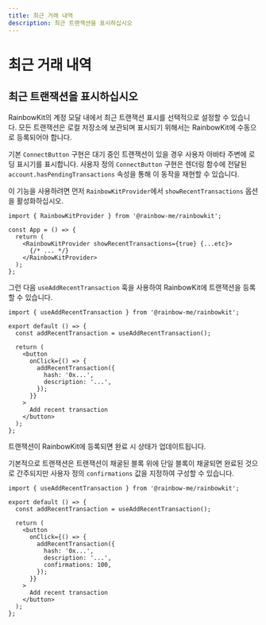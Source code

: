```yaml
---
title: 최근 거래 내역
description: 최근 트랜잭션을 표시하십시오
---
```


# 최근 거래 내역

## 최근 트랜잭션을 표시하십시오

RainbowKit의 계정 모달 내에서 최근 트랜잭션 표시를 선택적으로 설정할 수 있습니다. 모든 트랜잭션은 로컬 저장소에 보관되며 표시되기 위해서는 RainbowKit에 수동으로 등록되어야 합니다.

기본 `ConnectButton` 구현은 대기 중인 트랜잭션이 있을 경우 사용자 아바타 주변에 로딩 표시기를 표시합니다. 사용자 정의 `ConnectButton` 구현은 렌더링 함수에 전달된 `account.hasPendingTransactions` 속성을 통해 이 동작을 재현할 수 있습니다.

이 기능을 사용하려면 먼저 `RainbowKitProvider`에서 `showRecentTransactions` 옵션을 활성화하십시오.

```tsx
import { RainbowKitProvider } from '@rainbow-me/rainbowkit';

const App = () => {
  return (
    <RainbowKitProvider showRecentTransactions={true} {...etc}>
      {/* ... */}
    </RainbowKitProvider>
  );
};
```

그런 다음 `useAddRecentTransaction` 훅을 사용하여 RainbowKit에 트랜잭션을 등록할 수 있습니다.

```tsx
import { useAddRecentTransaction } from '@rainbow-me/rainbowkit';

export default () => {
  const addRecentTransaction = useAddRecentTransaction();

  return (
    <button
      onClick={() => {
        addRecentTransaction({
          hash: '0x...',
          description: '...',
        });
      }}
    >
      Add recent transaction
    </button>
  );
};
```

트랜잭션이 RainbowKit에 등록되면 완료 시 상태가 업데이트됩니다.

기본적으로 트랜잭션은 트랜잭션이 채굴된 블록 위에 단일 블록이 채굴되면 완료된 것으로 간주되지만 사용자 정의 `confirmations` 값을 지정하여 구성할 수 있습니다.

```tsx
import { useAddRecentTransaction } from '@rainbow-me/rainbowkit';

export default () => {
  const addRecentTransaction = useAddRecentTransaction();

  return (
    <button
      onClick={() => {
        addRecentTransaction({
          hash: '0x...',
          description: '...',
          confirmations: 100,
        });
      }}
    >
      Add recent transaction
    </button>
  );
};
```
